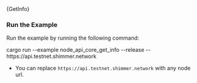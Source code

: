 
<CodeBlock className="language-rust">
  {GetInfo}
</CodeBlock>

### Run the Example

Run the example by running the following command:

<CodeBlock className="language-bash">
  cargo run --example node_api_core_get_info --release -- https://api.testnet.shimmer.network
</CodeBlock>

* You can replace `https://api.testnet.shimmer.network` with any node url.